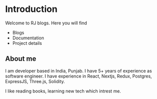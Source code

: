 # Introduction
 
Welcome to RJ blogs. Here you will find
- Blogs 
- Documentation
- Project details

## About me
I am developer based in India, Punjab. I have 5+ years of experience as software engineer. I have experience in React, Nextjs, Redux, Postgres, ExpressJS, Three.js, Solidity.

I like reading books, learning new tech which intrest me.